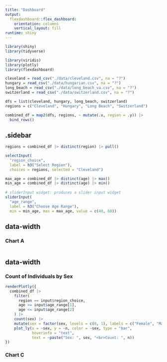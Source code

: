 ```yaml
---
title: "Dashboard"
output: 
  flexdashboard::flex_dashboard:
    orientation: columns
    vertical_layout: fill
runtime: shiny
---
```


```r
library(shiny)
library(tidyverse)

library(viridis)
library(plotly)
library(flexdashboard)
```

```r
cleveland = read_csv("./data/cleveland.csv", na = "?")
hungary = read_csv("./data/hungarian.csv", na = "?")
long_beach = read_csv("./data/long_beach_va.csv", na = "?")
switzerland = read_csv("./data/switzerland.csv", na = "?")

dfs = list(cleveland, hungary, long_beach, switzerland)
regions = c("Cleveland", "Hungary", "Long Beach", "Switzerland")

combined_df = map2(dfs, regions, ~ mutate(.x, region = .y)) |>
  bind_rows()
```

{.sidebar}
-----------------------------------------------------------------------

```r
regions = combined_df |> distinct(region) |> pull()

selectInput(
  "region_choice", 
  label = h3("Select Region"),
  choices = regions, selected = "Cleveland")
```

```r
max_age = combined_df |> distinct(age) |> max()
min_age = combined_df |> distinct(age) |> min()
  
# sliderInput widget: produces a slider input widget
sliderInput(
  "age_range", 
  label = h3("Choose Age Range"), 
  min = min_age, max = max_age, value = c(40, 60))
```

{data-width=650}
-----------------------------------------------------------------------

### Chart A

```r

```

{data-width=350}
-----------------------------------------------------------------------

### Count of Individuals by Sex

```r
renderPlotly({
  combined_df |> 
    filter(
      region == input$region_choice,
      age >= input$age_range[1],
      age <= input$age_range[2]
    ) |> 
    count(sex) |> 
    mutate(sex = factor(sex, levels = c(0, 1), labels = c("Female", "Male"))) |>  
    plot_ly(x = ~sex, y = ~n, color = ~sex, type = "bar", 
            hoverinfo = "text", 
            text = ~paste("Sex: ", sex, "<br>Count: ", n))
})
```

### Chart C

```r

```

